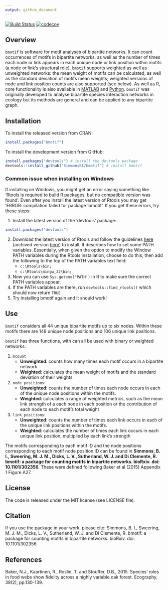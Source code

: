 ```yaml
---
output: github_document
---
```


<!-- README.md is generated from README.Rmd. Please edit that file -->

[![Build Status](https://travis-ci.org/SimmonsBI/bmotif.svg?branch=master)](https://travis-ci.org/SimmonsBI/bmotif)
[![codecov](https://codecov.io/gh/SimmonsBI/bmotif/branch/master/graph/badge.svg)](https://codecov.io/gh/SimmonsBI/bmotif)

## Overview

`bmotif` is software for motif analyses of bipartite networks. It can count occurrences of motifs in bipartite networks, as well as the number of times each node or link appears in each unique node or link position within motifs (a node or link's structural role). `bmotif` supports weighted as well as unweighted networks: the mean weight of motifs can be calculated, as well as the standard deviation of motifs mean weights; weighted versions of node and link position counts are also supported (see below). As well as R, core functionality is also available in [MATLAB](https://github.com/SimmonsBI/bmotif-matlab) and [Python](https://github.com/SimmonsBI/bmotif-python). `bmotif` was originally developed to analyse bipartite species interaction networks in ecology but its methods are general and can be applied to any bipartite graph.

## Installation

To install the released version from CRAN:

```r
install.packages("bmotif")
```

To install the development version from GitHub:

```r
install.packages("devtools") # install the devtools package
devtools::install_github("SimmonsBI/bmotif") # install bmotif
```

### Common issue when installing on Windows  
If installing on Windows, you might get an error saying something like 'Rtools is required to build R packages, but no compatible version was found'. Even after you install the latest version of Rtools you may get 'ERROR: compilation failed for package 'bmotif'. If you get these errors, try these steps:

1. Install the latest version of the 'devtools' package:
```r
install.packages("devtools")
```
2. Download the latest version of Rtools and follow the guidelines [here](https://thecoatlessprofessor.com/programming/installing-rtools-for-compiled-code-via-rcpp/) (archived version [here](https://web.archive.org/web/20180814151143/https://thecoatlessprofessor.com/programming/installing-rtools-for-compiled-code-via-rcpp/)) to install. It describes how to set some PATH variables. Essentially, when given the option to modify the Window PATH variables during the Rtools installation, choose to do this, then add the following to the top of the PATH variables text field:
    * `c:\Rtools\bin;`
    * `c:\Rtools\mingw_32\bin;`
3. Now you can use `Sys.getenv('PATH')` in R to make sure the correct PATH variables appear.
4. If the PATH variables are there, run `devtools::find_rtools()` which should now return `TRUE`
5. Try installing bmotif again and it should work!

## Use

`bmotif` considers all 44 unique bipartite motifs up to six nodes. Within these motifs there are 148 unique node positions and 106 unique link positions.

`bmotif` has three functions, with can all be used with binary or weighted networks:  

1. `mcount`  
    - **Unweighted**: counts how many times each motif occurs in a bipartite network
    - **Weighted**: calculates the mean weight of motifs and the standard deviation of their weights  
    
2. `node_positions`:
    - **Unweighted**: counts the number of times each node occurs in each of the unique node positions within the motifs.  
    - **Weighted**: calculates a range of weighted metrics, such as the mean link strength of a each node in each position or the contribution of each node to each motif's total weight  

3. `link_positions`: 
    - **Unweighted**: counts the number of times each link occurs in each of the unique link positions within the motifs.
    - **Weighted**: calculates the number of times each link occurs in each unique link position, multiplied by each link's strength

The motifs corresponding to each motif ID and the node positions corresponding to each motif node position ID can be found in **Simmons, B. I., Sweering, M. J. M., Dicks, L. V., Sutherland, W. J. and Di Clemente, R. bmotif: a package for counting motifs in bipartite networks. bioRxiv. doi: 10.1101/302356**. These were defined following Baker et al (2015) Appendix 1 Figure A27.

## License
The code is released under the MIT license (see LICENSE file).

## Citation
If you use the package in your work, please cite:
Simmons, B. I., Sweering, M. J. M., Dicks, L. V., Sutherland, W. J. and Di Clemente, R. bmotif: a package for counting motifs in bipartite networks. bioRxiv. doi: 10.1101/302356

## References
Baker, N.J., Kaartinen, R., Roslin, T. and Stouffer, D.B., 2015. Species’ roles in food webs show fidelity across a highly variable oak forest. Ecography, 38(2), pp.130-139.

